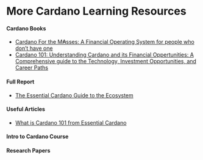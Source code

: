 # More Cardano Learning Resources

#### Cardano Books
- [Cardano For the M₳sses: A Financial Operating System for people who don’t have one](https://www.amazon.com/dp/B0B912X5G6)
- [Cardano 101: Understanding Cardano and its Financial Oppertunities: A Comprehensive guide to the Technology, Investment Opportunities, and Career Paths](https://www.amazon.com/dp/B0C524H491)

#### Full Report
- [The Essential Cardano Guide to the Ecosystem](https://landing.essentialcardano.io/guide-to-the-ecosystem)

#### Useful Articles
- [What is Cardano 101 from Essential Cardano](https://www.essentialcardano.io/article/what-is-cardano-cardano-101)

#### Intro to Cardano Course
#### Research Papers




